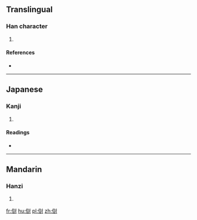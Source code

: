 ==Translingual==

===Han character===
{{Han char|rn=9|rad=人|as=10|sn=12|four=|canj=人卜口戈 (OYRI)|ids=⿰[[亻]][[討]]}}

# {{defn|Han|sort=人10}}

====References====
* {{Han ref|kx=0113.310|dkj=00976|dj=0242.040|hdz=10204.070|uh=50A0|ud=20640}}

----

==Japanese==

===Kanji===
{{ja-kanji|grade=|rs=人10}}

# {{defn|lang=ja|sort=人10}}

====Readings====
* {{ja-readings|on=[[はつ]] (hatsu), [[ぼち]] (bochi)|kun=[[そむく]] (somuku), [[うつ]] (utsu)}}

----

==Mandarin==

===Hanzi===
{{cmn-hanzi|pin=[[fā]] ([[fa1]])|wg=fa<sup>1</sup>}}

# {{defn|lang=cmn|sort=人10}}

[[fr:傠]]
[[hu:傠]]
[[pl:傠]]
[[zh:傠]]